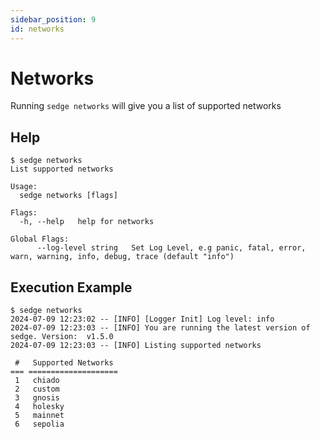 ```yaml
---
sidebar_position: 9
id: networks
---
```


# Networks

Running `sedge networks` will give you a list of supported networks

## Help

```
$ sedge networks
List supported networks

Usage:
  sedge networks [flags]

Flags:
  -h, --help   help for networks

Global Flags:
      --log-level string   Set Log Level, e.g panic, fatal, error, warn, warning, info, debug, trace (default "info")
```

## Execution Example

```
$ sedge networks
2024-07-09 12:23:02 -- [INFO] [Logger Init] Log level: info
2024-07-09 12:23:03 -- [INFO] You are running the latest version of sedge. Version:  v1.5.0
2024-07-09 12:23:03 -- [INFO] Listing supported networks

 #   Supported Networks
=== ====================
 1   chiado
 2   custom
 3   gnosis
 4   holesky
 5   mainnet
 6   sepolia
```